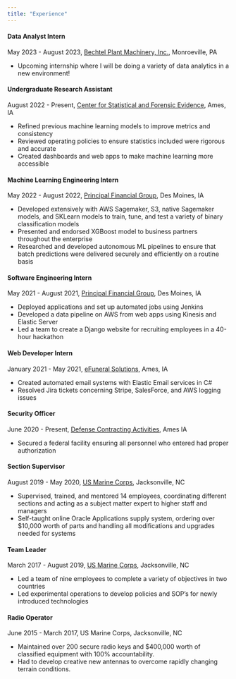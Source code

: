```yaml
---
title: "Experience"
---
```


#### Data Analyst Intern
May 2023 - August 2023, [Bechtel Plant Machinery, Inc.](https://www.bpmionline.com/), Monroeville, PA 

-   Upcoming internship where I will be doing a variety of data analytics in a new environment!

#### Undergraduate Research Assistant
August 2022 - Present, [Center for Statistical and Forensic Evidence](https://forensicstats.org/), Ames, IA

-   Refined previous machine learning models to improve metrics and consistency
-   Reviewed operating policies to ensure statistics included were rigorous and accurate
-   Created dashboards and web apps to make machine learning more accessible

#### Machine Learning Engineering Intern
May 2022 - August 2022, [Principal Financial Group](https://www.principal.com/), Des Moines, IA

-   Developed extensively with AWS Sagemaker, S3, native Sagemaker models, and SKLearn models to train, tune, and test a variety of binary classification models
-   Presented and endorsed XGBoost model to business partners throughout the enterprise
-   Researched and developed autonomous ML pipelines to ensure that batch predictions were delivered securely and efficiently on a routine basis

#### Software Engineering Intern
May 2021 - August 2021, [Principal Financial Group](https://www.principal.com/), Des Moines, IA

-   Deployed applications and set up automated jobs using Jenkins
-   Developed a data pipeline on AWS from web apps using Kinesis and Elastic Server
-   Led a team to create a Django website for recruiting employees in a 40-hour hackathon

#### Web Developer Intern
January 2021 - May 2021, [eFuneral Solutions](https://www.efuneral.com/), Ames, IA

-   Created automated email systems with Elastic Email services in C#
-   Resolved Jira tickets concerning Stripe, SalesForce, and AWS logging issues

#### Security Officer
June 2020 - Present, [Defense Contracting Activities](https://go-dca.com/), Ames IA

-   Secured a federal facility ensuring all personnel who entered had proper authorization

#### Section Supervisor
August 2019 - May 2020, [US Marine Corps](https://www.iimef.marines.mil/Units/2nd-Radio-Battalion/), Jacksonville, NC

-   Supervised, trained, and mentored 14 employees, coordinating different sections and acting as a subject matter expert to higher staff and managers
-   Self-taught online Oracle Applications supply system, ordering over \$10,000 worth of parts and handling all modifications and upgrades needed for systems

#### Team Leader
March 2017 - August 2019, [US Marine Corps](https://www.22ndmeu.marines.mil/), Jacksonville, NC

-   Led a team of nine employees to complete a variety of objectives in two countries
-   Led experimental operations to develop policies and SOP's for newly introduced technologies

#### Radio Operator
June 2015 - March 2017, US Marine Corps, Jacksonville, NC

-   Maintained over 200 secure radio keys and \$400,000 worth of classified equipment with 100% accountability.
-   Had to develop creative new antennas to overcome rapidly changing terrain conditions.
